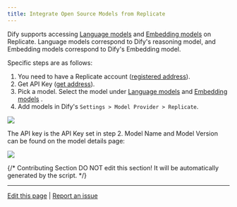 ```yaml
---
title: Integrate Open Source Models from Replicate
---
```



Dify supports accessing [Language models](https://replicate.com/collections/language-models) and [Embedding models](https://replicate.com/collections/embedding-models) on Replicate. Language models correspond to Dify's reasoning model, and Embedding models correspond to Dify's Embedding model.

Specific steps are as follows:

1. You need to have a Replicate account ([registered address](https://replicate.com/signin?next=/docs)).
2. Get API Key ([get address](https://replicate.com/signin?next=/docs)).
3. Pick a model. Select the model under [Language models](https://replicate.com/collections/language-models) and [Embedding models](https://replicate.com/collections/embedding-models) .
4. Add models in Dify's `Settings > Model Provider > Replicate`.

![](https://assets-docs.dify.ai/dify-enterprise-mintlify/en/development/models-integration/b11aa84eb58e4457b47696f077389e37.png)

The API key is the API Key set in step 2. Model Name and Model Version can be found on the model details page:

![](https://assets-docs.dify.ai/dify-enterprise-mintlify/en/development/models-integration/95e2ad371c82ef7ef641192f2bf1a1f8.png)

{/*
Contributing Section
DO NOT edit this section!
It will be automatically generated by the script.
*/}

---

[Edit this page](https://github.com/langgenius/dify-docs/edit/main/en/development/models-integration/replicate.mdx) | [Report an issue](https://github.com/langgenius/dify-docs/issues/new?title=Documentation%20Issue%3A%20c&body=%23%23%20Issue%20Description%0A%3C%21--%20Please%20briefly%20describe%20the%20issue%20you%20found%20--%3E%0A%0A%23%23%20Page%20Link%0Ahttps%3A%2F%2Fgithub.com%2Flanggenius%2Fdify-docs%2Fblob%2Fmain%2Fen/development/models-integration%2Freplicate.mdx%0A%0A%23%23%20Suggested%20Changes%0A%3C%21--%20If%20you%20have%20specific%20suggestions%20for%20changes%2C%20please%20describe%20them%20here%20--%3E%0A%0A%3C%21--%20Thank%20you%20for%20helping%20improve%20our%20documentation%21%20--%3E)

